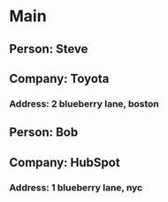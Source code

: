 # Main

## Person: Steve

## Company: Toyota

### Address: 2 blueberry lane, boston

## Person: Bob

## Company: HubSpot

### Address: 1 blueberry lane, nyc
